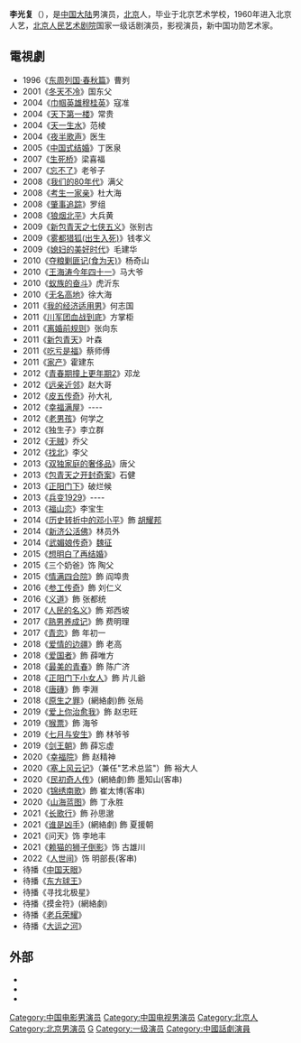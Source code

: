 {{BLP unsourced|time=2021-02-03T10:58:22+00:00}}
{{藝人
|姓名 = 李光复
|類型 = 男演員
|圖片 = 
|圖片尺寸 = 
|圖片簡介 =
|暱稱 = 国民爸爸
|國籍 = {{CHN-1928}}(1946/10/13-1949/9/30) <br>{{PRC}}(1949/10/1-)
|民族 =
|籍貫 = 北京
|出生日期 = {{birth date and age|1946|10|13}}
|出生地點 = {{ROC}}[[北平市_(中華民國)|北平市]]
|職業 = 演员 
|語言 =
|教育程度 =
|宗教信仰 =
|配偶 = 
|兒女 =
|父母 =
|出生地 = 
|出道作 = 
|唱片公司 = 
|經紀公司 = 北京中盛天歌演艺经纪有限公司
|獎項 = 新中国功勋艺术家
|IMDb = 6182175
}}
'''李光复'''（{{bd|1946年|10月13日|catIdx=Li,李}}），是[[中国大陆|中国大陆]]男演员，[[北京|北京]]人，毕业于北京艺术学校，1960年进入北京人艺，[[北京人民艺术剧院|北京人民艺术剧院]]国家一级话剧演员，影视演员，新中国功勋艺术家。

==電視劇==
*1996《[[东周列国·春秋篇|东周列国·春秋篇]]》曹刿
*2001《[[冬天不冷|冬天不冷]]》国东父
*2004《[[巾帼英雄穆桂英|巾帼英雄穆桂英]]》寇准
*2004《[[天下第一楼|天下第一楼]]》常贵
*2004《[[天一生水|天一生水]]》范棱
*2004《[[夜半歌声|夜半歌声]]》医生
*2005《[[中国式结婚|中国式结婚]]》丁医泉
*2007《[[生死桥|生死桥]]》梁喜福
*2007《[[忘不了|忘不了]]》老爷子
*2008《[[我们的80年代|我们的80年代]]》满父
*2008《[[考生一家亲|考生一家亲]]》杜大海
*2008《[[肇事追踪|肇事追踪]]》罗组
*2008《[[狼烟北平|狼烟北平]]》大兵黄
*2009《[[新包青天之七侠五义|新包青天之七侠五义]]》张别古
*2009《[[雾都猎狐(出生入死)|雾都猎狐(出生入死)]]》钱孝义
*2009《[[媳妇的美好时代|媳妇的美好时代]]》毛建华
*2010《[[夺粮剿匪记(食为天)|夺粮剿匪记(食为天)]]》杨奇山
*2010《[[王海涛今年四十一|王海涛今年四十一]]》马大爷
*2010《[[蚁族的奋斗|蚁族的奋斗]]》虎沂东
*2010《[[无名高地|无名高地]]》徐大海
*2011《[[我的经济适用男|我的经济适用男]]》何志国
*2011《[[川军团血战到底|川军团血战到底]]》方掌柜
*2011《[[离婚前规则|离婚前规则]]》张向东
*2011《[[包青天_(亞洲電視劇集)|新包青天]]》叶森
*2011《[[吃亏是福|吃亏是福]]》蔡师傅
*2011《[[家产|家产]]》霍建东
*2012《[[青春期撞上更年期2|青春期撞上更年期2]]》邓龙
*2012《[[远亲近邻|远亲近邻]]》赵大哥
*2012《[[皮五传奇|皮五传奇]]》孙大礼
*2012《[[幸福满屋|幸福满屋]]》----
*2012《[[老男孩|老男孩]]》何学之
*2012《独生子》李立群
*2012《[[无贼|无贼]]》乔父
*2012《[[找北|找北]]》李父
*2013《[[双独家庭的奢侈品|双独家庭的奢侈品]]》唐父
*2013《[[包青天之开封奇案|包青天之开封奇案]]》石健
*2013《[[正阳门下|正阳门下]]》破烂候
*2013《[[兵变1929|兵变1929]]》----
*2013《[[福山恋|福山恋]]》李宝生
*2014《[[历史转折中的邓小平|历史转折中的邓小平]]》飾 [[胡耀邦|胡耀邦]]
*2014《[[新济公活佛|新济公活佛]]》林员外
*2014《[[武媚娘传奇|武媚娘传奇]]》[[魏征|魏征]]
*2015《[[想明白了再结婚|想明白了再结婚]]》
*2015《三个奶爸》饰 陶父
*2015《[[情满四合院|情满四合院]]》飾 阎埠贵
*2016《[[参工传奇|参工传奇]]》飾 刘仁义
*2016《[[义道|义道]]》飾 张都统
*2017《[[人民的名义|人民的名义]]》飾 郑西坡
*2017《[[熟男养成记|熟男养成记]]》飾 费明理
*2017《[[青恋|青恋]]》飾 年初一
*2018《[[爱情的边疆|爱情的边疆]]》飾 老高
*2018《[[爱国者_(电视剧)|爱国者]]》飾 薛唯方
*2018《[[最美的青春|最美的青春]]》飾 陈广济
*2018《[[正阳门下小女人|正阳门下小女人]]》飾  片ㄦ爺
*2018《[[唐磚|唐磚]]》飾 李淵
*2018《[[原生之罪|原生之罪]]》(網絡劇)飾 张局
*2019《[[爱上你治愈我|爱上你治愈我]]》飾 赵忠旺
*2019《[[猴票_(电视剧)|猴票]]》飾  海爷
*2019《[[七月与安生_(电视剧)|七月与安生]]》飾 林爷爷
*2019《[[剑王朝_(电视剧)|剑王朝]]》飾 薛忘虚
*2020《[[幸福院|幸福院]]》飾 赵精神
*2020《[[塞上风云记|塞上风云记]]》（兼任"艺术总监"）飾 裕大人
*2020《[[民初奇人传|民初奇人传]]》(網絡劇)飾 墨知山(客串)
*2020《[[锦绣南歌|锦绣南歌]]》飾 崔太博(客串)
*2020《[[山海蓝图|山海蓝图]]》飾 丁永胜
*2021《[[长歌行_(电视剧)|长歌行]]》飾 孙思邈
*2021《[[誰是兇手_(網絡劇)|谁是凶手]]》(網絡劇) 飾 夏援朝
*2021《问天》饰 李地丰
*2021《[[赖猫的狮子倒影|赖猫的狮子倒影]]》饰 古雄川
*2022《[[人世间_(电视剧)|人世间]]》饰 明部長(客串)
*待播《[[中国天眼_(电视剧)|中国天眼]]》
*待播《[[东方球王|东方球王]]》
*待播《寻找北极星》
*待播《摸金符》(網絡劇)
*待播《[[老兵荣耀|老兵荣耀]]》
*待播《[[大运之河|大运之河]]》

==外部==
*{{Douban people}}
*{{IMDb name}}
*{{sinaweibo|2507074047}}
{{DEFAULTSORT:L李}}
[[Category:中国电影男演员|Category:中国电影男演员]]
[[Category:中国电视男演员|Category:中国电视男演员]]
[[Category:北京人|Category:北京人]]
[[Category:北京男演员|Category:北京男演员]]
[[Category:李姓|G]]
[[Category:一级演员|Category:一级演员]]
[[Category:中國話劇演員|Category:中國話劇演員]]